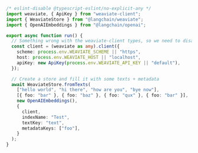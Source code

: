 ```typescript
/* eslint-disable @typescript-eslint/no-explicit-any */
import weaviate, { ApiKey } from "weaviate-client";
import { WeaviateStore } from "@langchain/weaviate";
import { OpenAIEmbeddings } from "@langchain/openai";

export async function run() {
  // Something wrong with the weaviate-client types, so we need to disable
  const client = (weaviate as any).client({
    scheme: process.env.WEAVIATE_SCHEME || "https",
    host: process.env.WEAVIATE_HOST || "localhost",
    apiKey: new ApiKey(process.env.WEAVIATE_API_KEY || "default"),
  });

  // Create a store and fill it with some texts + metadata
  await WeaviateStore.fromTexts(
    ["hello world", "hi there", "how are you", "bye now"],
    [{ foo: "bar" }, { foo: "baz" }, { foo: "qux" }, { foo: "bar" }],
    new OpenAIEmbeddings(),
    {
      client,
      indexName: "Test",
      textKey: "text",
      metadataKeys: ["foo"],
    }
  );
}
```
